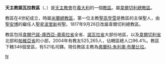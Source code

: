 {{Infobox diocese
|name =諾瓦拉
|jurisdiction = 教區
|latin = Dioecesis Novariensis
|local = 
|border = catholic
|image =Roman Catholic Diocese of Novara in Italy.svg
|image_size = 
|image_alt = 
|caption = 教區範圍
|image2 =Novara Duomo2.jpg
|caption2 =聖母升天主教座堂
|location = [[義大利|義大利]]
|rite = [[羅馬禮|羅馬禮]]、[[安博禮|安博禮]]
|territory = [[韋爾巴諾-庫西亞-奧索拉省|韋爾巴諾-庫西亞-奧索拉省]]、<br>[[諾瓦拉省|諾瓦拉省]]、[[韋爾切利省|韋爾切利省]]<br>和[[帕維亞省|帕維亞省]]
|population =525,265
|patron = [[聖高登雪|聖高登雪]]
|province =韋爾切利
|established = 4世紀
|cathedral = [[聖母升天主教座堂_(諾瓦拉)|聖母升天主教座堂]]
|co-cathedral = 
|leadership = 主教 
|website =[http://www.novara.chiesacattolica.it/ 官方網頁]
|pope = 
|patriarch= 
|metropolitan =
|ordinary = 弗蘭科‧朱利奧‧布蘭比拉
|coadjutor archbishop = 
|coadjutor bishop = 
|auxiliary = 
|emeritus = }}

'''天主教諾瓦拉教區'''（{{lang-la|Dioecesis Novariensis}}、{{lang-it|Diocesi di Novara}}）是[[天主教會|天主教會]]在[[義大利|義大利]]的一個[[教區|教區]]。屬[[天主教韋爾切利總教區|韋爾切利總教區]]。

教區在4世紀成立，時屬[[天主教米蘭總教區|米蘭總教區]]，第一位主教[[聖高登雪|聖高登雪]]是教區的主保聖人，由[[聖安博|聖安博]]的繼任人[[聖星波里新|聖星波里新]]祝聖。1817年9月26日改屬韋爾切利總教區。

教區包括[[韋爾巴諾-庫西亞-奧索拉省|韋爾巴諾-庫西亞-奧索拉省]]全省、[[諾瓦拉省|諾瓦拉省]]大部份地區，以及[[韋爾切利省|韋爾切利省]]北部和[[帕維亞省|帕維亞省]]的小部，2004年有教友525,265人，佔轄區總人口96.4%。教區下轄346個堂區，有521名司鐸。現任教區主教為[[弗蘭科·朱利奧·布蘭比拉|弗蘭科·朱利奧·布蘭比拉]]。

[[Category:義大利天主教教區|N]]
{{意大利天主教教區}}